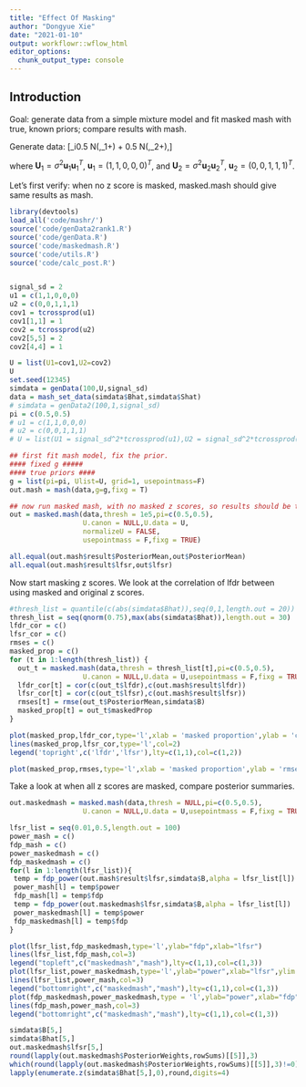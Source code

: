 ```yaml
---
title: "Effect Of Masking"
author: "Dongyue Xie"
date: "2021-01-10"
output: workflowr::wflow_html
editor_options:
  chunk_output_type: console
---
```


## Introduction

Goal: generate data from a simple mixture model and fit masked mash with true, known priors; compare results with mash.

Generate data: \[\boldsymbol{z}_i\sim 0.5 N(\boldsymbol{0},\boldsymbol{U}_1+\boldsymbol{I}) + 0.5 N(\boldsymbol{0},\boldsymbol{U}_2+\boldsymbol{I}),\]

where $\boldsymbol{U}_1 = \sigma^2\boldsymbol{u}_1\boldsymbol{u}_1^T$, $\boldsymbol{u}_1 = (1,1,0,0,0)^T$, and $\boldsymbol{U}_2 = \sigma^2\boldsymbol{u}_2\boldsymbol{u}_2^T$, $\boldsymbol{u}_2 = (0,0,1,1,1)^T$.


Let's first verify: when no z score is masked, masked.mash should give same results as mash. 

```r
library(devtools)
load_all('code/mashr/')
source('code/genData2rank1.R')
source('code/genData.R')
source('code/maskedmash.R')
source('code/utils.R')
source('code/calc_post.R')


signal_sd = 2
u1 = c(1,1,0,0,0)
u2 = c(0,0,1,1,1)
cov1 = tcrossprod(u1)
cov1[1,1] = 1
cov2 = tcrossprod(u2)
cov2[5,5] = 2
cov2[4,4] = 1

U = list(U1=cov1,U2=cov2)
U
set.seed(12345)
simdata = genData(100,U,signal_sd)
data = mash_set_data(simdata$Bhat,simdata$Shat)
# simdata = genData2(100,1,signal_sd)
pi = c(0.5,0.5)
# u1 = c(1,1,0,0,0)
# u2 = c(0,0,1,1,1)
# U = list(U1 = signal_sd^2*tcrossprod(u1),U2 = signal_sd^2*tcrossprod(u2))

## first fit mash model, fix the prior.
#### fixed g #####
#### true priors ####
g = list(pi=pi, Ulist=U, grid=1, usepointmass=F)
out.mash = mash(data,g=g,fixg = T)

## now run masked mash, with no masked z scores, so results should be the same as mash
out = masked.mash(data,thresh = 1e5,pi=c(0.5,0.5),
                  U.canon = NULL,U.data = U,
                  normalizeU = FALSE,
                  usepointmass = F,fixg = TRUE)

all.equal(out.mash$result$PosteriorMean,out$PosteriorMean)
all.equal(out.mash$result$lfsr,out$lfsr)
```

Now start masking z scores. We look at the correlation of lfdr between using masked and original z scores.

```r
#thresh_list = quantile(c(abs(simdata$Bhat)),seq(0,1,length.out = 20))
thresh_list = seq(qnorm(0.75),max(abs(simdata$Bhat)),length.out = 30)
lfdr_cor = c()
lfsr_cor = c()
rmses = c()
masked_prop = c()
for (t in 1:length(thresh_list)) {
  out_t = masked.mash(data,thresh = thresh_list[t],pi=c(0.5,0.5),
                  U.canon = NULL,U.data = U,usepointmass = F,fixg = TRUE,normalizeU = FALSE)
  lfdr_cor[t] = cor(c(out_t$lfdr),c(out.mash$result$lfdr))
  lfsr_cor[t] = cor(c(out_t$lfsr),c(out.mash$result$lfsr))
  rmses[t] = rmse(out_t$PosteriorMean,simdata$B)
  masked_prop[t] = out_t$maskedProp
}

plot(masked_prop,lfdr_cor,type='l',xlab = 'masked proportion',ylab = 'correlation',ylim = range(c(lfdr_cor,lfsr_cor)))
lines(masked_prop,lfsr_cor,type='l',col=2)
legend('topright',c('lfdr','lfsr'),lty=c(1,1),col=c(1,2))

plot(masked_prop,rmses,type='l',xlab = 'masked proportion',ylab = 'rmse')
```

Take a look at when all z scores are masked, compare posterior summaries.

```r
out.maskedmash = masked.mash(data,thresh = NULL,pi=c(0.5,0.5),
                  U.canon = NULL,U.data = U,usepointmass = F,fixg = TRUE,normalizeU = FALSE)
```

```r
lfsr_list = seq(0.01,0.5,length.out = 100)
power_mash = c()
fdp_mash = c()
power_maskedmash = c()
fdp_maskedmash = c()
for(l in 1:length(lfsr_list)){
 temp = fdp_power(out.mash$result$lfsr,simdata$B,alpha = lfsr_list[l])
 power_mash[l] = temp$power
 fdp_mash[l] = temp$fdp
 temp = fdp_power(out.maskedmash$lfsr,simdata$B,alpha = lfsr_list[l])
 power_maskedmash[l] = temp$power
 fdp_maskedmash[l] = temp$fdp
}

plot(lfsr_list,fdp_maskedmash,type='l',ylab="fdp",xlab="lfsr")
lines(lfsr_list,fdp_mash,col=3)
legend("topleft",c("maskedmash","mash"),lty=c(1,1),col=c(1,3))
plot(lfsr_list,power_maskedmash,type='l',ylab="power",xlab="lfsr",ylim = range(c(power_maskedmash,power_mash)))
lines(lfsr_list,power_mash,col=3)
legend("bottomright",c("maskedmash","mash"),lty=c(1,1),col=c(1,3))
plot(fdp_maskedmash,power_maskedmash,type = 'l',ylab="power",xlab="fdp")
lines(fdp_mash,power_mash,col=3)
legend("bottomright",c("maskedmash","mash"),lty=c(1,1),col=c(1,3))
```



```r
simdata$B[5,]
simdata$Bhat[5,]
out.maskedmash$lfsr[5,]
round(lapply(out.maskedmash$PosteriorWeights,rowSums)[[5]],3)
which(round(lapply(out.maskedmash$PosteriorWeights,rowSums)[[5]],3)!=0)
lapply(enumerate.z(simdata$Bhat[5,],0),round,digits=4)
```
